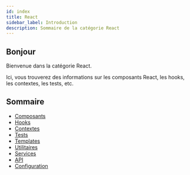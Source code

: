 ```yaml
---
id: index
title: React
sidebar_label: Introduction
description: Sommaire de la catégorie React
---
```


## Bonjour

Bienvenue dans la catégorie React.

Ici, vous trouverez des informations sur les composants React, les hooks, les contextes, les tests, etc.

## Sommaire

- [Composants](./components)
- [Hooks](./hooks)
- [Contextes](./contexts)
- [Tests](./tests)
- [Templates](./templates)
- [Utilitaires](./utils)
- [Services](./services)
- [API](./api)
- [Configuration](./config)
